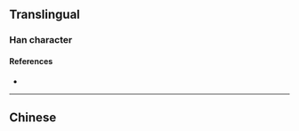 {{also|嘖}}
{{character info/new}}
==Translingual==

===Han character===
{{Han char|rn=30|rad=口|as=08|sn=11|four=|canj=RQMO|ids=⿰口责}}

====References====
* {{Han ref|kx=0196.261|hdz=10635.120|uh=5567|ud=21863}}

----

==Chinese==
{{zh-see|嘖}}